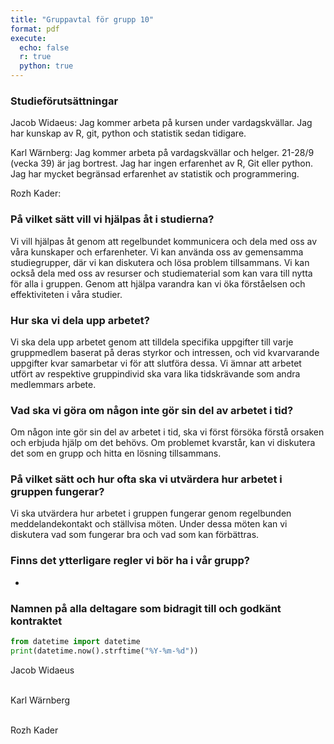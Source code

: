 ```yaml
---
title: "Gruppavtal för grupp 10"
format: pdf
execute:
  echo: false
  r: true
  python: true
---
```


### Studieförutsättningar

Jacob Widaeus: Jag kommer arbeta på kursen under vardagskvällar. Jag har kunskap av R, git, python och statistik sedan tidigare.
\

Karl Wärnberg: Jag kommer arbeta på vardagskvällar och helger. 21-28/9 (vecka 39) är jag bortrest. Jag har ingen erfarenhet av R, Git eller python. Jag har mycket begränsad erfarenhet av statistik och programmering.
\

Rozh Kader:

### På vilket sätt vill vi hjälpas åt i studierna?

Vi vill hjälpas åt genom att regelbundet kommunicera och dela med oss av våra kunskaper och erfarenheter. Vi kan använda oss av gemensamma studiegrupper, där vi kan diskutera och lösa problem tillsammans. Vi kan också dela med oss av resurser och studiematerial som kan vara till nytta för alla i gruppen. Genom att hjälpa varandra kan vi öka förståelsen och effektiviteten i våra studier.

### Hur ska vi dela upp arbetet?

Vi ska dela upp arbetet genom att tilldela specifika uppgifter till varje gruppmedlem baserat på deras styrkor och intressen, och vid kvarvarande uppgifter kvar samarbetar vi för att slutföra dessa. Vi ämnar att arbetet utfört av respektive gruppindivid ska vara lika tidskrävande som andra medlemmars arbete.

### Vad ska vi göra om någon inte gör sin del av arbetet i tid?

Om någon inte gör sin del av arbetet i tid, ska vi först försöka förstå orsaken och erbjuda hjälp om det behövs. Om problemet kvarstår, kan vi diskutera det som en grupp och hitta en lösning tillsammans.

### På vilket sätt och hur ofta ska vi utvärdera hur arbetet i gruppen fungerar?

Vi ska utvärdera hur arbetet i gruppen fungerar genom regelbunden meddelandekontakt och ställvisa möten. Under dessa möten kan vi diskutera vad som fungerar bra och vad som kan förbättras.

### Finns det ytterligare regler vi bör ha i vår grupp?

-   

### Namnen på alla deltagare som bidragit till och godkänt kontraktet

```python
from datetime import datetime
print(datetime.now().strftime("%Y-%m-%d"))
```

Jacob Widaeus

\
Karl Wärnberg

\
Rozh Kader\